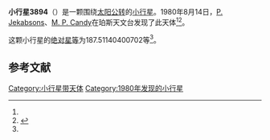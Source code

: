{{Infobox planet
| bgcolour = #FFFFC0
| name = 3894 Williamcooke
| symbol = 
| image = 
| caption = 
| discovery = yes
| discovery_ref = 
| discoverer = [[P._Jekabsons|P. Jekabsons]]、[[M._P._Candy|M. P. Candy]]
| discovery_site = [[珀斯天文台|珀斯天文台]] 
| discovered = 1980年8月14日
| designations = yes
| mp_name = 
| named_after = 
| alt_names = 1980 PQ2/ 1978 EM4 / 1980 RF3 / 1987 DY6 / 1989 WM6
| mp_category = [[主带小行星|主带小行星]]
| orbit_ref = <ref name="a">[http://ssd.jpl.nasa.gov/sbdb.cgi?sstr=3894 3894 Williamcooke] {{Wayback|url=http://ssd.jpl.nasa.gov/sbdb.cgi?sstr=3894 |date=20200918051755 }}，小行星數據庫瀏覽器（JPL Small-Body Database Browser）－[[美国国家航空航天局|美国国家航空航天局]]喷气推进实验室</ref>
| epoch = 2456400.5 (2013年4月18日更新)
| aphelion = {{convert|3.079251112944188|AU|km|3|abbr=on|lk=out}}
| perihelion = {{convert|2.171467548677751|AU|km|3|abbr=on}}
| semimajor = {{convert|2.62535933081097|AU|km|3|abbr=on}}
| eccentricity = 0.172887489
| period = 1553.751486 [[日|日]]<br />4.25[[儒略年|儒略年]]
| avg_speed = 
| inclination = 13.3736710846717
| asc_node = 163.1544515949831
| mean_anomaly = 
| arg_peri = 187.51140400702
| satellites = 
| physical_characteristics = yes
| dimensions = 
| mass = 
| density = 
| surface_grav = 
| escape_velocity = 
| sidereal_day = 
| axial_tilt = 
| pole_ecliptic_lat = 
| pole_ecliptic_lon = 
| albedo = 
| temperatures= 
| temp_name1 = 
| mean_temp_1 = 
| max_temp_1 = 
| temp_name2 = 
| max_temp_2 = 
| spectral_type = 
| abs_magnitude = 187.51140400702
}}

'''小行星3894'''（{{lang-en|3894 Williamcooke}}）是一颗围绕[[太阳|太阳]][[公转|公转]]的[[小行星|小行星]]。1980年8月14日，[[P._Jekabsons|P. Jekabsons]]、[[M._P._Candy|M. P. Candy]]在珀斯天文台发现了此天体<ref name="a" /><ref>{{cite news|title=小行星列表|url=http://cfa-www.harvard.edu/iau/lists/NumberedMPs.txt|accessdate=2013-07-08|newspaper=哈佛大学|archive-date=2008-05-17|archive-url=https://web.archive.org/web/20080517010638/http://cfa-www.harvard.edu/iau/lists/NumberedMPs.txt|dead-url=no}}</ref>。

这颗小行星的[[绝对星等|绝对星等]]为187.51140400702等<ref name="a" />。

==参考文献==
{{reflist}}
{{Minor Planet Number|[[小行星3893|小行星3893]]|[[小行星3895|小行星3895]]}}

{{小天体}}

[[Category:小行星带天体|Category:小行星带天体]]
[[Category:1980年发现的小行星|Category:1980年发现的小行星]]

{{asteroid-stub}}